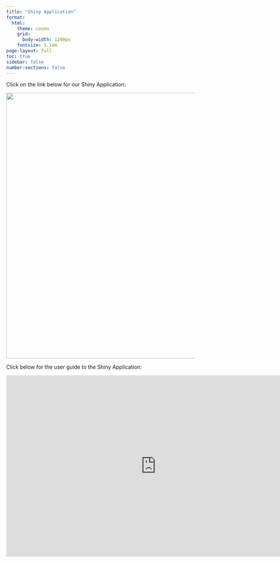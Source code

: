 ```yaml
---
title: "Shiny Application"
format:
  html: 
    theme: cosmo
    grid: 
      body-width: 1200px
    fontsize: 1.1em
page-layout: full
toc: true 
sidebar: false 
number-sections: false
---
```


Click on the link below for our Shiny Application:

[![](/shinyapp.png){fig-align="center" width="709"}](https://vaastormtroopers.shinyapps.io/VAAStormTroopers/)

Click below for the user guide to the Shiny Application:

<div style="margin:0 auto;text-align:center">


<iframe src="https://smu.sharepoint.com/teams/VAAProject777/_layouts/15/Doc.aspx?sourcedoc={14d47100-f2ba-46d7-a6fa-85fc0ca0a579}&amp;action=embedview&amp;wdAr=1.7777777777777777" width="800px" height="484px" frameborder="0">

This is an embedded <a target="_blank" href="https://office.com">Microsoft Office</a> presentation, powered by <a target="_blank" href="https://office.com/webapps">Office</a>.

</iframe>
</div>



